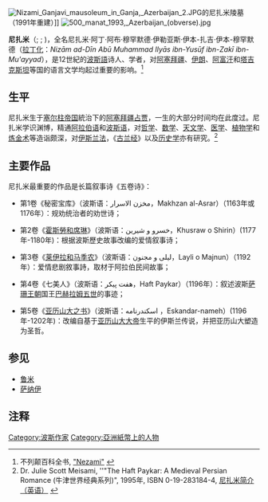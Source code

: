 {{Infobox Writer <!-- for more information see [[:Template:Infobox_Writer/doc|:Template:Infobox Writer/doc]] -->
| name        = '''尼扎米'''<br />نظامی گنجوی
| image       = Nizami Rug Crop.jpg
| imagesize   = 180px
| caption     = 20世纪阿塞拜疆挂毯上的尼扎米形象
| pseudonym   = 
| birthdate  = 1141年
| birthplace = [[阿塞拜疆|阿塞拜疆]][[甘贾|甘贾]]
| deathdate  = 1209年
| deathplace = 
| occupation  = [[波斯文学|波斯文学]]
| nationality = 
| period      = 
| genre       = 叙事诗、抒情诗
| subject     = 
| movement    = 
| notableworks = 五卷诗 (波斯语：Panj Ganj)
| website     = 
}}

[[File:Nizami_Ganjavi_mausoleum_in_Ganja,_Azerbaijan_2.JPG|thumb]]的尼扎米陵墓（1991年重建）]]
[[File:500_manat_1993,_Azerbaijan_(obverse).jpg|thumb]]

'''尼扎米'''（{{PerB|نظامی گنجوی}};  {{lang-az|Nizami Gəncəvi, نظامی گنجوی}} ; {{bd|1141年||1209年|catIdx=N}})，全名尼扎米·阿丁·阿布·穆罕默德·伊勒亚斯·伊本-扎吉·伊本-穆罕默德（[[拉丁化|拉丁化]]：''Nizām ad-Dīn Abū Muhammad Ilyās ibn-Yusūf ibn-Zakī ibn-Mu'ayyad''），是12世紀的[[波斯語|波斯語]]诗人、学者，对[[阿塞拜疆|阿塞拜疆]]、[[伊朗|伊朗]]、[[阿富汗|阿富汗]]和[[塔吉克斯坦|塔吉克斯坦]]等国的语言文学均起过重要的影响。<ref name="britannica">不列颠百科全书, [http://www.britannica.com/eb/article-9055636 "Nezami"] {{Wayback|url=http://www.britannica.com/eb/article-9055636 |date=20071206032304 }}</ref>

== 生平 ==
尼扎米生于[[塞尔柱帝国|塞尔柱帝国]]統治下的[[阿塞拜疆|阿塞拜疆]][[占贾|占贾]]，一生的大部分时间均在此度过。尼扎米学识渊博，精通[[阿拉伯语|阿拉伯语]]和[[波斯语|波斯语]]，对[[哲学|哲学]]、[[数学|数学]]、[[天文学|天文学]]、[[医学|医学]]、[[植物学|植物学]]和[[炼金术|炼金术]]等造诣颇深，对[[伊斯兰法|伊斯兰法]]，《[[古兰经|古兰经]]》以及[[历史学|历史学]]亦有研究。<ref name="Oxford">Dr. Julie Scott Meisami, ''"The Haft Paykar: A Medieval Persian Romance (牛津世界经典系列)", 1995年, ISBN 0-19-283184-4, [http://www.azargoshnasp.net/famous/nezami/nezamijuliascott.htm 尼扎米简介（英语）] {{Wayback|url=http://www.azargoshnasp.net/famous/nezami/nezamijuliascott.htm |date=20070930020027 }}</ref>

== 主要作品 ==
{{Commons+cat|Nezami}}
{{wikisource-author|Nezāmi-ye Ganjavī}}

尼扎米最重要的作品是长篇叙事诗《五卷诗》：

* 第1卷《秘密宝库》（波斯语：مخزن الاسرار，Makhzan al-Asrar）（1163年或1176年）：规劝统治者的劝世诗；

* 第2卷《[[霍斯勞和席琳|霍斯勞和席琳]]》（波斯语：خسرو و شیرین，Khusraw o Shirin）(1177年-1180年)：根据波斯歷史故事改编的爱情叙事诗；

* 第3卷《[[莱伊拉和马季农|莱伊拉和马季农]]》（波斯语：لیلی و مجنون，Layli o Majnun）（1192年）：爱情悲剧敘事詩，取材于阿拉伯民间故事；

* 第4卷《七美人》（波斯语：هفت پیکر，Haft Paykar）（1196年）：叙述波斯[[萨珊王朝|萨珊王朝]]国王[[巴赫拉姆五世|巴赫拉姆五世]]的事迹；

* 第5卷《[[亞歷山大遠征記|亚历山大之书]]》（波斯语：اسکندرنامه ，Eskandar-nameh）(1196年-1202年)：改编自基于[[亚历山大大帝|亚历山大大帝]]生平的伊斯兰传说，并把亚历山大塑造为圣哲。

== 参见 ==
* [[鲁米|鲁米]]
* [[萨纳伊|萨纳伊]]

== 注释 ==
{{reflist}}

{{Authority control}}
[[Category:波斯作家|Category:波斯作家]]
[[Category:亞洲紙幣上的人物|Category:亞洲紙幣上的人物]]